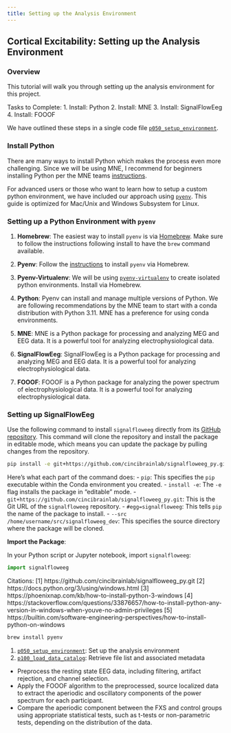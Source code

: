 ```yaml
---
title: Setting up the Analysis Environment
---
```


## Cortical Excitability: Setting up the Analysis Environment

### Overview

This tutorial will walk you through setting up the analysis environment for this project. 

Tasks to Complete:
1. Install: Python
2. Install: MNE
3. Install: SignalFlowEeg
4. Install: FOOOF

We have outlined these steps in a single code file [`p050_setup_environment`](https://github.com/cincibrainlab/cbl_spectparm_fxsrest/blob/main/p050_setup_environment.sh).

### Install Python

There are many ways to install Python which makes the process even more challenging. Since we will be using MNE, I recommend for beginners installing Python per the MNE teams [instructions](https://mne.tools/stable/install/index.html).

For advanced users or those who want to learn how to setup a custom python environment, we have included our approach using [`pyenv`](https://github.com/pyenv/pyenv). This guide is optimized for Mac/Unix and Windows Subsystem for Linux. 

### Setting up a Python Environment with `pyenv`

1. **Homebrew**: The easiest way to install `pyenv` is via [Homebrew](https://brew.sh/). Make sure to follow the instructions following install to have the `brew` command available.

2. **Pyenv**: Follow the [instructions](https://github.com/pyenv/pyenv?tab=readme-ov-file#installation) to install `pyenv` via Homebrew.

3. **Pyenv-Virtualenv**: We will be using [`pyenv-virtualenv`](https://github.com/pyenv/pyenv-virtualenv) to create isolated python environments. Install via Homebrew.

4. **Python**: Pyenv can install and manage multiple versions of Python. We are following recommendations by the MNE team to start with a conda distribution with Python 3.11. MNE has a preference for using conda environments. 

5. **MNE**: MNE is a Python package for processing and analyzing MEG and EEG data. It is a powerful tool for analyzing electrophysiological data. 

6. **SignalFlowEeg**: SignalFlowEeg is a Python package for processing and analyzing MEG and EEG data. It is a powerful tool for analyzing electrophysiological data. 

7. **FOOOF**: FOOOF is a Python package for analyzing the power spectrum of electrophysiological data. It is a powerful tool for analyzing electrophysiological data. 

### Setting up SignalFlowEeg

Use the following command to install `signalfloweeg` directly from its [GitHub repository](https://github.com/cincibrainlab/signalfloweeg_py). This command will clone the repository and install the package in editable mode, which means you can update the package by pulling changes from the repository.

   ```bash
   pip install -e git+https://github.com/cincibrainlab/signalfloweeg_py.git#egg=signalfloweeg --src /home/username/src/signalfloweeg_dev
   ```

   Here's what each part of the command does:
   - `pip`: This specifies the `pip` executable within the Conda environment you created.
   - `install -e`: The `-e` flag installs the package in "editable" mode.
   - `git+https://github.com/cincibrainlab/signalfloweeg_py.git`: This is the Git URL of the `signalfloweeg` repository.
   - `#egg=signalfloweeg`: This tells `pip` the name of the package to install.
   - `--src /home/username/src/signalfloweeg_dev`: This specifies the source directory where the package will be cloned.

**Import the Package**:

In your Python script or Jupyter notebook, import `signalfloweeg`:

   ```python
   import signalfloweeg
   ```


Citations:
[1] https://github.com/cincibrainlab/signalfloweeg_py.git
[2] https://docs.python.org/3/using/windows.html
[3] https://phoenixnap.com/kb/how-to-install-python-3-windows
[4] https://stackoverflow.com/questions/33876657/how-to-install-python-any-version-in-windows-when-youve-no-admin-privileges
[5] https://builtin.com/software-engineering-perspectives/how-to-install-python-on-windows




```bash
brew install pyenv
```


1. [`p050_setup_environment`](): Set up the analysis environment
2. [`p100_load_data_catalog`](): Retrieve file list and associated metadata


- Preprocess the resting state EEG data, including filtering, artifact rejection, and channel selection.
- Apply the FOOOF algorithm to the preprocessed, source localized data to extract the aperiodic and oscillatory components of the power spectrum for each participant.
- Compare the aperiodic component between the FXS and control groups using appropriate statistical tests, such as t-tests or non-parametric tests, depending on the distribution of the data.




